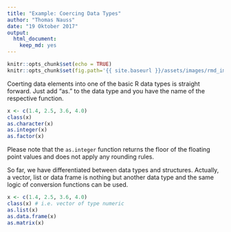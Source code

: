 ```yaml
---
title: "Example: Coercing Data Types"
author: "Thomas Nauss"
date: "19 Oktober 2017"
output: 
  html_document: 
    keep_md: yes
---
```

```r
knitr::opts_chunk$set(echo = TRUE)
knitr::opts_chunk$set(fig.path='{{ site.baseurl }}/assets/images/rmd_images/e01-01/')
```

Coerting data elements into one of the basic R data types is straight forward.
Just add "as." to the data type and you have the name of the respective function.
```r
x <- c(1.4, 2.5, 3.6, 4.0)
class(x)
as.character(x)
as.integer(x)
as.factor(x)
```
Please note that the `as.integer` function returns the floor of the floating
point values and does not apply any rounding rules.

So far, we have differentiated between data types and structures. Actually, a
vector, list or data frame is nothing but another data type and the same logic of
conversion functions can be used.
```r
x <- c(1.4, 2.5, 3.6, 4.0)
class(x) # i.e. vector of type numeric
as.list(x)
as.data.frame(x)
as.matrix(x)
```
